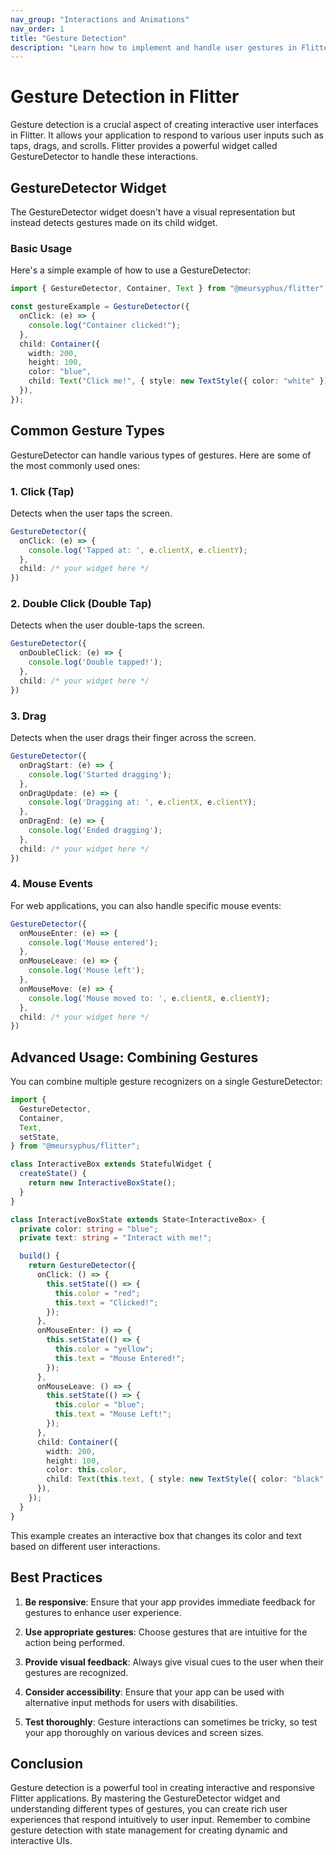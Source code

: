 ```yaml
---
nav_group: "Interactions and Animations"
nav_order: 1
title: "Gesture Detection"
description: "Learn how to implement and handle user gestures in Flitter applications"
---
```


# Gesture Detection in Flitter

Gesture detection is a crucial aspect of creating interactive user interfaces in Flitter. It allows your application to respond to various user inputs such as taps, drags, and scrolls. Flitter provides a powerful widget called GestureDetector to handle these interactions.

## GestureDetector Widget

The GestureDetector widget doesn't have a visual representation but instead detects gestures made on its child widget.

### Basic Usage

Here's a simple example of how to use a GestureDetector:

```typescript
import { GestureDetector, Container, Text } from "@meursyphus/flitter";

const gestureExample = GestureDetector({
  onClick: (e) => {
    console.log("Container clicked!");
  },
  child: Container({
    width: 200,
    height: 100,
    color: "blue",
    child: Text("Click me!", { style: new TextStyle({ color: "white" }) }),
  }),
});
```

## Common Gesture Types

GestureDetector can handle various types of gestures. Here are some of the most commonly used ones:

### 1. Click (Tap)

Detects when the user taps the screen.

```typescript
GestureDetector({
  onClick: (e) => {
    console.log('Tapped at: ', e.clientX, e.clientY);
  },
  child: /* your widget here */
})
```

### 2. Double Click (Double Tap)

Detects when the user double-taps the screen.

```typescript
GestureDetector({
  onDoubleClick: (e) => {
    console.log('Double tapped!');
  },
  child: /* your widget here */
})
```

### 3. Drag

Detects when the user drags their finger across the screen.

```typescript
GestureDetector({
  onDragStart: (e) => {
    console.log('Started dragging');
  },
  onDragUpdate: (e) => {
    console.log('Dragging at: ', e.clientX, e.clientY);
  },
  onDragEnd: (e) => {
    console.log('Ended dragging');
  },
  child: /* your widget here */
})
```

### 4. Mouse Events

For web applications, you can also handle specific mouse events:

```typescript
GestureDetector({
  onMouseEnter: (e) => {
    console.log('Mouse entered');
  },
  onMouseLeave: (e) => {
    console.log('Mouse left');
  },
  onMouseMove: (e) => {
    console.log('Mouse moved to: ', e.clientX, e.clientY);
  },
  child: /* your widget here */
})
```

## Advanced Usage: Combining Gestures

You can combine multiple gesture recognizers on a single GestureDetector:

```typescript
import {
  GestureDetector,
  Container,
  Text,
  setState,
} from "@meursyphus/flitter";

class InteractiveBox extends StatefulWidget {
  createState() {
    return new InteractiveBoxState();
  }
}

class InteractiveBoxState extends State<InteractiveBox> {
  private color: string = "blue";
  private text: string = "Interact with me!";

  build() {
    return GestureDetector({
      onClick: () => {
        this.setState(() => {
          this.color = "red";
          this.text = "Clicked!";
        });
      },
      onMouseEnter: () => {
        this.setState(() => {
          this.color = "yellow";
          this.text = "Mouse Entered!";
        });
      },
      onMouseLeave: () => {
        this.setState(() => {
          this.color = "blue";
          this.text = "Mouse Left!";
        });
      },
      child: Container({
        width: 200,
        height: 100,
        color: this.color,
        child: Text(this.text, { style: new TextStyle({ color: "black" }) }),
      }),
    });
  }
}
```

This example creates an interactive box that changes its color and text based on different user interactions.

## Best Practices

1. **Be responsive**: Ensure that your app provides immediate feedback for gestures to enhance user experience.

2. **Use appropriate gestures**: Choose gestures that are intuitive for the action being performed.

3. **Provide visual feedback**: Always give visual cues to the user when their gestures are recognized.

4. **Consider accessibility**: Ensure that your app can be used with alternative input methods for users with disabilities.

5. **Test thoroughly**: Gesture interactions can sometimes be tricky, so test your app thoroughly on various devices and screen sizes.

## Conclusion

Gesture detection is a powerful tool in creating interactive and responsive Flitter applications. By mastering the GestureDetector widget and understanding different types of gestures, you can create rich user experiences that respond intuitively to user input. Remember to combine gesture detection with state management for creating dynamic and interactive UIs.

